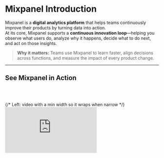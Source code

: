 # Mixpanel Introduction

Mixpanel is a **digital analytics platform** that helps teams continuously improve their products by turning data into action.  
At its core, Mixpanel supports a **continuous innovation loop**—helping you observe what users do, analyze why it happens, decide what to do next, and act on those insights.

> **Why it matters:** Teams use Mixpanel to learn faster, align decisions across functions, and measure the impact of every product change.

---

## See Mixpanel in Action

<br></br>
<section id="video" aria-label="Mixpanel overview video" style={{ padding: '8px 16px 32px' }}>
  <div
    style={{
      display: 'flex',
      flexWrap: 'wrap',
      gap: 24,
      alignItems: 'center',
    }}
  >
    {/* Left: video with a min width so it wraps when narrow */}
    <div style={{ flex: '1 1 480px', minWidth: 320 }}>
      <div
        style={{
          position: 'relative',
          paddingBottom: '56.25%',
          height: 0,
          overflow: 'hidden',
          borderRadius: '16px',
          boxShadow: '0 4px 20px rgba(0,0,0,0.08)',
        }}
      >
        <iframe
          title="Mixpanel Overview"
          src="https://www.youtube.com/embed/sRQCfmvh3vg"
          frameBorder="0"
          allow="accelerometer; autoplay; clipboard-write; encrypted-media; gyroscope; picture-in-picture; web-share"
          allowFullScreen
          style={{ position: 'absolute', top: 0, left: 0, width: '100%', height: '100%', border: 0 }}
        />
      </div>
    </div>

    {/* Right: text with a flexible basis */}
    <aside style={{ flex: '1 1 320px', minWidth: 280 }}>
      <h2 style={{ marginTop: 0 }}>**Mixpanel Overview**</h2>
      <p>
        In this 5-minute overview, learn how Mixpanel powers the continuous innovation loop––from observation to impact.
      </p>
<br></br>
      <a href="https://youtu.be/sRQCfmvh3vg?si=oLrnLyO2ppWK9mzY" style={{ fontWeight: 600 }}>
        Open in YouTube →
      </a>
    </aside>
  </div>
</section>

---

## The Continuous Innovation Loop

Mixpanel is built around a simple but powerful framework for continuous improvement: **Observe → Analyze → Decide → Act (OADA)**.

This loop represents the cycle teams follow to turn data into action—first observing what users do, then analyzing why it happens, deciding what to do next, and finally acting on those insights to drive better outcomes.

| 👀 **Observe** | 📊 **Analyze** | 💡 **Decide** | 🚀 **Act** |
|---|---|---|---|
| Track the right events and understand user behavior. | Explore funnels, retention, and trends to find what drives engagement. | Align on opportunities using dashboards and metrics. | Launch experiments and measure impact to close the loop. |

**Learn more:** [Go deeper on the OADA Loop →](/guides/oada-loop)

---

## Mixpanel Features That Power Continuous Innovation

- **Analysis:** Funnels, Flows, Insights, Retention  
- **Experimentation:** Feature Flags, A/B Testing  
- **Session Replay:** Combine quantitative and qualitative insights  
- **Metric Trees:** Connect your metrics to understand cause and effect

---

## Event Data Model

Everything in Mixpanel starts with **events**––the building blocks of your data model.

An event represents something a **user** does (like *Signed Up*, *Viewed a Product*, or *Completed Purchase*). Each event can include **properties** that add context, such as the user’s plan type, location, or device.

Together, these events and properties form a flexible data model that mirrors how people actually use your product. Once instrumented, you can analyze this data instantly—–without writing SQL or waiting on an analyst.





<section
  style={{
    display: 'flex',
    flexWrap: 'wrap',
    alignItems: 'center',
    gap: '24px',
    margin: '32px 0',
  }}
>
  <div style={{ flex: '1 1 400px', minWidth: '280px' }}>
    <p>
      Everything in Mixpanel starts with <strong>events</strong>––the building blocks of your data model.
    </p><br></br>
    <p>
      An event represents something a <strong>user</strong> does (like <em>Signed Up</em>, <em>Viewed a Product</em>,
      or <em>Completed Purchase</em>). Each event can include <strong>properties</strong> that add context, such as
      the user’s plan type, location, or device.
    </p><br></br>
    <p>
      Together, these events and properties form a flexible data model that mirrors how people actually use your
      product. Once instrumented, you can analyze this data instantly—–without writing SQL or waiting on an analyst.
    </p>
  </div>

  <div style={{ flex: '1 1 300px', textAlign: 'center' }}>
    ![Event Data Model diagram](/event-1.svg)
    <p style={{ fontSize: '0.9em', color: '#666', marginTop: '8px' }}>
      Example of how events and properties structure user behavior data in Mixpanel.
    </p>
  </div>
</section>

- 📖 [How Mixpanel structures event data →](https://docs.mixpanel.com/docs/)

---

## Keep Learning

Keep building your Mixpanel expertise with these resources designed to help you learn, connect, and put insights into action.

| Resource | Description | Link |
|-----------|--------------|------|
| **Community** | Connect with other Mixpanel users, share ideas, and learn how peers are tackling similar challenges. | [Open →](https://community.mixpanel.com/) |
| **Developer Docs** | Build and extend Mixpanel with SDKs, APIs, and advanced implementation guides. | [Open →](https://developer.mixpanel.com/reference/overview) |
| **Docs** | Explore product capabilities, setup guides, and detailed feature references. | [Open →](https://docs.mixpanel.com/) |
| **Events** | Join live sessions and webinars to explore new features, use cases, and expert-led best practices. | [Open →](https://mixpanel.com/events) |
| **Guides** | Apply Mixpanel best practices to real-world workflows and use cases. | 📍 You are here |
| **Mixpanel University** | Follow guided learning paths to validate your skills and earn certifications. | [Open →](https://mixpanel.com/university/) |

Wherever you are in your Mixpanel journey, these resources will help you keep learning, stay connected, and keep improving.
